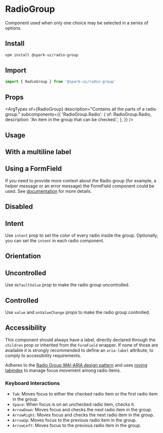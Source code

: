
<Meta of={RadioStories} />

# RadioGroup

Component used when only one choice may be selected in a series of options.

## Install

```sh
npm install @spark-ui/radio-group
```

## Import

```ts
import { RadioGroup } from '@spark-ui/radio-group'
```

## Props

<ArgTypes
  of={RadioGroup}
  description="Contains all the parts of a radio group."
  subcomponents={{
    'RadioGroup.Radio': {
      of: RadioGroup.Radio,
      description: 'An item in the group that can be checked.',
    },
  }}
/>

## Usage

<Canvas of={RadioStories.Default} />

## With a multiline label

<Canvas of={RadioStories.WithAMultilineLabel} />

## Using a FormField

If you need to provide more context about the Radio group (for example, a helper message or an error message) the FormField component could be used. See [documentation](./?path=/docs/experimental-formfield--docs) for more details.

<Canvas of={RadioStories.WithFormField} />

## Disabled

<Canvas of={RadioStories.Disabled} />

## Intent

Use `intent` prop to set the color of every radio inside the group. Optionally, you can set the `intent` in each radio component.

<Canvas of={RadioStories.Intent} />

## Orientation

<Canvas of={RadioStories.Orientation} />

## Uncontrolled

Use `defaultValue` prop to make the radio group uncontrolled.

<Canvas of={RadioStories.Uncontrolled} />

## Controlled

Use `value` and `onValueChange` props to make the radio group controlled.

<Canvas of={RadioStories.Controlled} />

## Accessibility

This component should always have a label, directly declared through the `children` prop or inherited from the `FormField` wrapper. If none of those are available it is strongly recommended to define an `aria-label` attribute, to comply to accessibility requirements.

Adheres to the [Radio Group WAI-ARIA design pattern](https://www.w3.org/WAI/ARIA/apg/patterns/radiobutton) and uses [roving tabindex](https://www.w3.org/TR/wai-aria-practices-1.2/examples/radio/radio.html) to manage focus movement among radio items.

### Keyboard Interactions

- `Tab`: Moves focus to either the checked radio item or the first radio item in the group.
- `Space`: When focus is on an unchecked radio item, checks it.
- `ArrowDown`: Moves focus and checks the next radio item in the group.
- `ArrowRight`: Moves focus and checks the next radio item in the group.
- `ArrowUp`: Moves focus to the previous radio item in the group.
- `ArrowLeft`: Moves focus to the previous radio item in the group.
